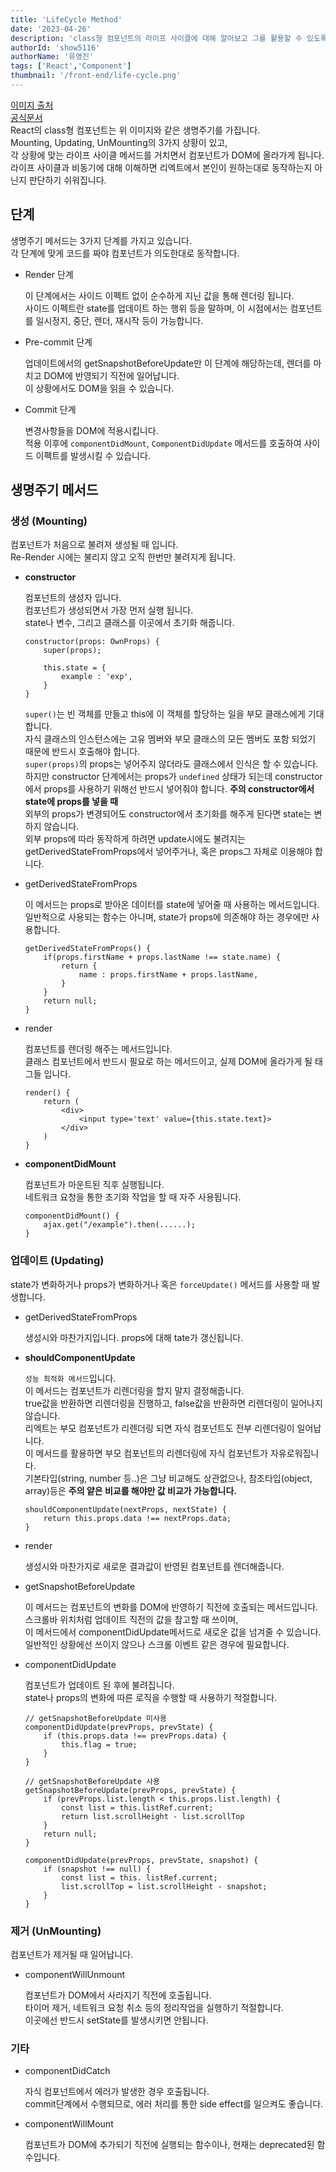 ```yaml
---
title: 'LifeCycle Method'
date: '2023-04-26'
description: 'class형 컴포넌트의 라이프 사이클에 대해 알아보고 그를 활용할 수 있도록 하는 글입니다.'
authorId: 'show5116'
authorName: '유영진'
tags: ['React','Component']
thumbnail: '/front-end/life-cycle.png'
---
```


[이미지 출처](https://projects.wojtekmaj.pl/react-lifecycle-methods-diagram)<br/>
[공식문서](https://ko.reactjs.org/docs/state-and-lifecycle.html#adding-lifecycle-methods-to-a-class)<br/>
React의 class형 컴포넌트는 위 이미지와 같은 생명주기를 가집니다.<br/>
Mounting, Updating, UnMounting의 3가지 상황이 있고,<br/>
각 상황에 맞는 라이프 사이클 메서드를 거치면서 컴포넌트가 DOM에 올라가게 됩니다.<br/>
라이프 사이클과 비동기에 대해 이해하면 리엑트에서 본인이 원하는대로 동작하는지 아닌지 판단하기 쉬워집니다.

## 단계

생명주기 메서드는 3가지 단계를 가지고 있습니다.<br/>
각 단계에 맞게 코드를 짜야 컴포넌트가 의도한대로 동작합니다.

-	Render 단계

	이 단계에서는 사이드 이펙트 없이 순수하게 지닌 값을 통해 렌더링 됩니다.<br/>
	사이드 이펙트란 state를 업데이트 하는 행위 등을 말하며, 이 시점에서는 컴포넌트를 일시정지, 중단, 렌더, 재시작 등이 가능합니다.

-	Pre-commit 단계

	업데이트에서의 getSnapshotBeforeUpdate만 이 단계에 해당하는데, 렌더를 마치고 DOM에 반영되기 직전에 일어납니다.<br/>
    이 상황에서도 DOM을 읽을 수 있습니다.

-	Commit 단계

	변경사항들을 DOM에 적용시킵니다.<br/>
	적용 이후에 `componentDidMount`, `ComponentDidUpdate` 메서드를 호출하여 사이드 이펙트를 발생시킬 수 있습니다.

## 생명주기 메서드

### 생성 (Mounting)

컴포넌트가 처음으로 불려져 생성될 때 입니다.<br/>
Re-Render 시에는 불리지 않고 오직 한번만 불려지게 됩니다.

-	**constructor**

	컴포넌트의 생성자 입니다.<br/>
	컴포넌트가 생성되면서 가장 먼저 실행 됩니다.<br/>
	state나 변수, 그리고 클래스를 이곳에서 초기화 해줍니다.

	```tsx
	constructor(props: OwnProps) {
		super(props);

		this.state = {
			example : 'exp',
		}
	}
	```

	`super()`는 빈 객체를 만들고 this에 이 객체를 할당하는 일을 부모 클래스에게 기대합니다.<br/>
	자식 클래스의 인스턴스에는 고유 멤버와 부모 클래스의 모든 멤버도 포함 되었기 때문에 반드시 호출해야 합니다.<br/>
	`super(props)`의 props는 넣어주지 않더라도 클래스에서 인식은 할 수 있습니다.<br/>
	하지만 constructor 단계에서는 props가 `undefined` 상태가 되는데 constructor에서 props를 사용하기 위해선 반드시 넣어줘야 합니다.
	**주의 constructor에서 state에 props를 넣을 때**<br/>
	외부의 props가 변경되어도 constructor에서 초기화를 해주게 된다면 state는 변하지 않습니다.<br/>
	외부 props에 따라 동작하게 하려면 update시에도 불려지는 getDerivedStateFromProps에서 넣어주거나, 혹은 props그 자체로 이용해야 합니다.

-	getDerivedStateFromProps

	이 메서드는 props로 받아온 데이터를 state에 넣어줄 때 사용하는 메서드입니다.<br/>
	일반적으로 사용되는 함수는 아니며, state가 props에 의존해야 하는 경우에만 사용합니다.

	```tsx
	getDerivedStateFromProps() {
		if(props.firstName + props.lastName !== state.name) {
			return {
				name : props.firstName + props.lastName,
			}
		}
		return null;
	}
	```

-	render

	컴포넌트를 렌더링 해주는 메서드입니다.<br/>
	클래스 컴포넌트에서 반드시 필요로 하는 메서드이고, 실제 DOM에 올라가게 될 태그들 입니다.

	```tsx
	render() {
		return (
			<div>
				<input type='text' value={this.state.text}>
			</div>
		)
	}
	```

-	**componentDidMount**

	컴포넌트가 마운트된 직후 실행됩니다.<br/>
	네트워크 요청을 통한 초기화 작업을 할 때 자주 사용됩니다.

	```tsx
	componentDidMount() {
		ajax.get("/example").then(......);
	}
	```

### 업데이트 (Updating)

state가 변화하거나 props가 변화하거나 혹은 `forceUpdate()` 메서드를 사용할 때 발생합니다.

-	getDerivedStateFromProps

	생성시와 마찬가지입니다. props에 대해 tate가 갱신됩니다.

-	**shouldComponentUpdate**

	`성능 최적화 메서드`입니다.<br/>
	이 메서드는 컴포넌트가 리렌더링을 할지 말지 결정해줍니다.<br/>
	true값을 반환하면 리렌더링을 진행하고, false값을 반환하면 리렌더링이 일어나지 않습니다.<br/>
	리엑트는 부모 컴포넌트가 리렌더링 되면 자식 컴포넌트도 전부 리렌더링이 일어납니다.<br/>
	이 메서드를 활용하면 부모 컴포넌트의 리렌더링에 자식 컴포넌트가 자유로워집니다.<br/>
	기본타입(string, number 등..)은 그냥 비교해도 상관없으나, 참조타입(object, array)등은 **주의 얕은 비교를 해야만 값 비교가 가능합니다.**

	```tsx
	shouldComponentUpdate(nextProps, nextState) {
		return this.props.data !== nextProps.data;
	}
	```

-	render

	생성시와 마찬가지로 새로운 결과값이 반영된 컴포넌트를 렌더해줍니다.

-	getSnapshotBeforeUpdate

	이 메서드는 컴포넌트의 변화를 DOM에 반영하기 직전에 호출되는 메서드입니다.<br/>
	스크롤바 위치처럼 업데이트 직전의 값을 참고할 때 쓰이며,<br/>
	이 메서드에서 componentDidUpdate메서드로 새로운 값을 넘겨줄 수 있습니다.<br/>
	일반적인 상황에선 쓰이지 않으나 스크롤 이벤트 같은 경우에 필요합니다.

-	componentDidUpdate

	컴포넌트가 업데이트 된 후에 불려집니다.<br/>
	state나 props의 변화에 따른 로직을 수행할 때 사용하기 적절합니다.

	```tsx
	// getSnapshotBeforeUpdate 미사용
	componentDidUpdate(prevProps, prevState) {
		if (this.props.data !== prevProps.data) {
			this.flag = true;
		}
	}

	// getSnapshotBeforeUpdate 사용
	getSnapshotBeforeUpdate(prevProps, prevState) {
		if (prevProps.list.length < this.props.list.length) {
			const list = this.listRef.current;
			return list.scrollHeight - list.scrollTop
		}
		return null;
	}

	componentDidUpdate(prevProps, prevState, snapshot) {
		if (snapshot !== null) {
			const list = this. listRef.current;
			list.scrollTop = list.scrollHeight - snapshot;
		}
	}
	```

### 제거 (UnMounting)

컴포넌트가 제거될 때 일어납니다.

-	componentWillUnmount

	컴포넌트가 DOM에서 사라지기 직전에 호출됩니다.<br/>
	타이머 제거, 네트워크 요청 취소 등의 정리작업을 실행하기 적절합니다.<br/>
	이곳에선 반드시 setState를 발생시키면 안됩니다.

### 기타

-	componentDidCatch

	자식 컴포넌트에서 에러가 발생한 경우 호출됩니다.<br/>
	commit단계에서 수행되므로, 에러 처리를 통한 side effect를 일으켜도 좋습니다.

-	componentWillMount

	컴포넌트가 DOM에 추가되기 직전에 실행되는 함수이나, 현재는 <dep>deprecated</dep>된 함수입니다.
